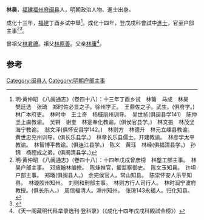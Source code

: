 '''林昊'''，[[福建|福建]][[福州府|福州府]][[闽县|闽县]]人，明朝政治人物、進士出身。

成化十三年，[[福建|福建]]丁酉乡试中舉<ref>明·黄仲昭 《八闽通志》（卷四十八）：十三年丁酉乡试　林籥　马成　林昊　樊廷选　张琦　郑时佐必显之子。徐州学正。　王鼎佐之子。武生。(俱府学。)　林广本府吏。　林时中　王士奇　杨棫丽州训导。　吴世祯(俱闽县学141)　陈仲坚上虞教谕。　吴锵　谢奎　林寔奉化教谕。(俱侯官县学。)　林文振　林茂坚海宁教谕。　翁文泽(俱怀安县学142。)　林则方　林德升　林元立嵊县教谕。　黄世忠兖州训导。(俱长乐县学。)　林章长乐县儒士。开建教谕。　林彦学太平教谕。　林智博平教谕。(俱连江县学。)　陈义　黄珏　林经(俱福清县学。)　孙锦　杨禋成之弟。(俱闽清县学。)</ref>。成化十四年，登戊戌科會試中[[進士|進士]]，官至户部主事<ref>明·黄仲昭 《八闽通志》（卷四十八）：十四年戊戌曾彦榜　林壂工部主事。　林昊户部主事。　邓焲翰林编修。　陈烓推官，擢监察御史。　陈文玉知县。　许坦户部主事。　郑璠(俱闽县人。)　余完侯官人。常山知县。　陈崇怀安人乐平知县。　林璇胶州知州。　刘则和刑部主事。　林则方行人司行人。　林时润宁波府教授。(俱长乐人。)　周信福清人。滁州知州。　张璄143永福人。归化知县。</ref><ref>{{cite web|title=《福州府志（清·乾隆）》选举四|url=http://www.fzdqw.com/ShowText.asp?ToBook=1411&index=96&|publisher=福州地情网|accessdate=2014-05-04|deadurl=yes|archiveurl=https://web.archive.org/web/20140504191714/http://www.fzdqw.com/ShowText.asp?ToBook=1411&index=96&|archivedate=2014-05-04}}</ref>。

曾祖父[[林君禮|林君禮]]。祖父[[林原善|林原善]]。父亲[[林庸|林庸]]<ref>《天一阁藏明代科举录选刊·登科录》（《成化十四年戊戌科殿試金榜》）</ref>。

==参考==
{{reflist}}
{{明朝人物小作品}}
{{成化十四年戊戌科殿試金榜}}

[[Category:闽县人|Category:闽县人]]
[[Category:明朝户部主事|Category:明朝户部主事]]